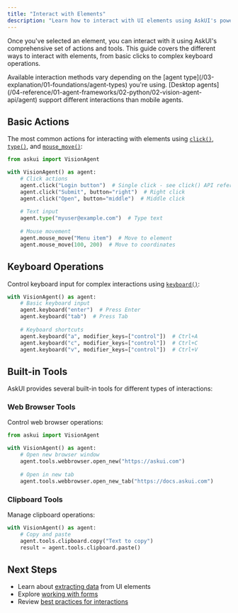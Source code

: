 ```yaml
---
title: "Interact with Elements"
description: "Learn how to interact with UI elements using AskUI's powerful tools and actions"
---
```


Once you've selected an element, you can interact with it using AskUI's comprehensive set of actions and tools. This guide covers the different ways to interact with elements, from basic clicks to complex keyboard operations.

<Note>
Available interaction methods vary depending on the [agent type](/03-explanation/01-foundations/agent-types) you're using. [Desktop agents](/04-reference/01-agent-frameworks/02-python/02-vision-agent-api/agent) support different interactions than mobile agents.
</Note>

## Basic Actions

The most common actions for interacting with elements using [`click()`](/04-reference/01-agent-frameworks/02-python/02-vision-agent-api/agent#click), [`type()`](/04-reference/01-agent-frameworks/02-python/02-vision-agent-api/agent#type), and [`mouse_move()`](/04-reference/01-agent-frameworks/02-python/02-vision-agent-api/agent#mouse_move):

```python
from askui import VisionAgent

with VisionAgent() as agent:
    # Click actions
    agent.click("Login button")  # Single click - see click() API reference
    agent.click("Submit", button="right")  # Right click
    agent.click("Open", button="middle")  # Middle click
    
    # Text input
    agent.type("myuser@example.com")  # Type text
    
    # Mouse movement
    agent.mouse_move("Menu item")  # Move to element
    agent.mouse_move(100, 200)  # Move to coordinates
```

## Keyboard Operations

Control keyboard input for complex interactions using [`keyboard()`](/04-reference/01-agent-frameworks/02-python/02-vision-agent-api/agent#keyboard):

```python
with VisionAgent() as agent:
    # Basic keyboard input
    agent.keyboard("enter")  # Press Enter
    agent.keyboard("tab")  # Press Tab
    
    # Keyboard shortcuts
    agent.keyboard("a", modifier_keys=["control"])  # Ctrl+A
    agent.keyboard("c", modifier_keys=["control"])  # Ctrl+C
    agent.keyboard("v", modifier_keys=["control"])  # Ctrl+V
```

## Built-in Tools

AskUI provides several built-in tools for different types of interactions:

### Web Browser Tools

Control web browser operations:

```python
from askui import VisionAgent

with VisionAgent() as agent:
    # Open new browser window
    agent.tools.webbrowser.open_new("https://askui.com")
    
    # Open in new tab
    agent.tools.webbrowser.open_new_tab("https://docs.askui.com")
```

### Clipboard Tools

Manage clipboard operations:

```python
with VisionAgent() as agent:
    # Copy and paste
    agent.tools.clipboard.copy("Text to copy")
    result = agent.tools.clipboard.paste()
```

## Next Steps

- Learn about [extracting data](/02-how-to-guides/05-build-ai-agents/02-extract-data) from UI elements
- Explore [working with forms](/02-how-to-guides/05-build-ai-agents/04-work-with-forms)
- Review [best practices for interactions](/03-explanation/02-best-practices/03-interactions)